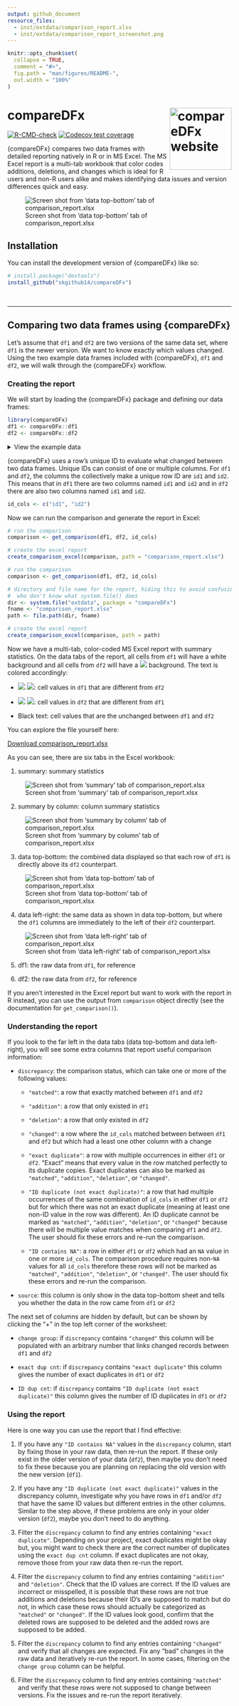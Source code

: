 ```yaml
---
output: github_document
resource_files:
  - inst/extdata/comparison_report.xlsx
  - inst/extdata/comparison_report_screenshot.png
---
```


<!-- README.md is generated from README.Rmd. Please edit that file -->

```r
knitr::opts_chunk$set(
  collapse = TRUE,
  comment = "#>",
  fig.path = "man/figures/README-",
  out.width = "100%"
)
```

# compareDFx <a href="https://skgithub14.github.io/compareDFx/"><img src="man/figures/logo.png" align="right" height="139" alt="compareDFx website" /></a>


<!-- badges: start -->
[![R-CMD-check](https://github.com/skgithub14/compareDFx/actions/workflows/R-CMD-check.yaml/badge.svg)](https://github.com/skgithub14/compareDFx/actions/workflows/R-CMD-check.yaml)
[![Codecov test coverage](https://codecov.io/gh/skgithub14/compareDFx/branch/master/graph/badge.svg)](https://app.codecov.io/gh/skgithub14/compareDFx?branch=master)
<!-- badges: end -->

{compareDFx} compares two data frames with detailed reporting natively in R or in MS Excel. The MS Excel report is a multi-tab workbook that color codes additions, deletions, and changes which is ideal for R users and non-R users alike and makes identifying data issues and version differences quick and easy. 

![Screen shot from 'data top-bottom' tab of comparison_report.xlsx](https://github.com/skgithub14/compareDFx/raw/master/inst/extdata/report_top_bottom.png)

## Installation

You can install the development version of {compareDFx} like so:

``` r
# install.package("devtools")
install_github("skgithub14/compareDFx")
```

<br>

________________________________________________________________________________

## Comparing two data frames using {compareDFx} 

Let's assume that `df1` and `df2` are two versions of the same data set, where `df1` is the newer version. We want to know exactly which values changed. Using the two example data frames included with {compareDFx}, `df1` and `df2`, we will walk through the {compareDFx} workflow.

### Creating the report

We will start by loading the {compareDFx} package and defining our data frames:

```r
library(compareDFx)
df1 <- compareDFx::df1
df2 <- compareDFx::df2
```


<details><summary>View the example data</summary>

```r
# example data, df1 
knitr::kable(df1)
```


```r
# example data, df2
knitr::kable(df2)
```

</details>

{compareDFx} uses a row's unique ID to evaluate what changed between two data frames. Unique IDs can consist of one or multiple columns. For `df1` and `df2`, the columns the collectively make a unique row ID are `id1` and `id2`. This means that in `df1` there are two columns named `id1` and `id2` and in `df2` there are also two columns named `id1` and `id2`. 

```r
id_cols <- c("id1", "id2")
```

Now we can run the comparison and generate the report in Excel:

``` r
# run the comparison
comparison <- get_comparison(df1, df2, id_cols)

# create the excel report
create_comparison_excel(comparison, path = "comparison_report.xlsx")
```

```r
# run the comparison
comparison <- get_comparison(df1, df2, id_cols)

# directory and file name for the report, hiding this to avoid confusing users 
#  who don't know what system.file() does
dir <- system.file("extdata", package = "compareDFx")
fname <- "comparison_report.xlsx"
path <- file.path(dir, fname)

# create the excel report
create_comparison_excel(comparison, path = path)
```

Now we have a multi-tab, color-coded MS Excel report with summary statistics. On the data tabs of the report, all cells from `df1` will have a white background and all cells from `df2` will have a ![](https://placehold.it/15x15/808080/000000?text=grey) background. The text is colored accordingly:

-  ![](https://placehold.it/15x15/ffffff/008000?text=Green) ![](https://placehold.it/15x15/ffffff/008000?text=text): cell values in `df1` that are different from `df2`

-  ![](https://placehold.it/15x15/ffffff/FF0000?text=Red) ![](https://placehold.it/15x15/ffffff/FF0000?text=text): cell values in `df2` that are different from `df1`

-  Black text: cell values that are the unchanged between `df1` and `df2`

You can explore the file yourself here:

[Download comparison_report.xlsx](https://github.com/skgithub14/compareDFx/raw/master/inst/extdata/comparison_report.xlsx)

As you can see, there are six tabs in the Excel workbook:

1.  summary: summary statistics

![Screen shot from 'summary' tab of comparison_report.xlsx](https://github.com/skgithub14/compareDFx/raw/master/inst/extdata/summary_tab.png) 

2.  summary by column: column summary statistics

![Screen shot from 'summary by column' tab of comparison_report.xlsx](https://github.com/skgithub14/compareDFx/raw/master/inst/extdata/summary_by_column_tab.png)

3.  data top-bottom: the combined data displayed so that each row of `df1` is directly above its `df2` counterpart.

![Screen shot from 'data top-bottom' tab of comparison_report.xlsx](https://github.com/skgithub14/compareDFx/raw/master/inst/extdata/report_top_bottom.png)

4.  data left-right: the same data as shown in  data top-bottom, but where the `df1` columns are immediately to the left of their `df2` counterpart.

![Screen shot from 'data left-right' tab of comparison_report.xlsx](https://github.com/skgithub14/compareDFx/raw/master/inst/extdata/report_left_right.png)

5.  df1: the raw data from `df1`, for reference

6.  df2: the raw data from `df2`, for reference

If you aren't interested in the Excel report but want to work with the report in R instead, you can use the output from `comparison` object directly (see the documentation for `get_comparison()`).

### Understanding the report

If you look to the far left in the data tabs (data top-bottom and data left-right), you will see some extra columns that report useful comparison information:

-  `discrepancy`: the comparison status, which can take one or more of the following values:

    - `"matched"`: a row that exactly matched between `df1` and `df2`
  
    - `"addition"`: a row that only existed in `df1`
  
    - `"deletion"`: a row that only existed in `df2`
  
    - `"changed"`: a row where the `id_cols` matched between between `df1` and `df2` but which had a least one other column with a change
  
    - `"exact duplicate"`: a row with multiple occurrences in either `df1` or `df2`. "Exact" means that every value in the row matched perfectly to its duplicate copies. Exact duplicates can also be marked as `"matched"`, `"addition"`, `"deletion"`, or `"changed"`.
  
    - `"ID duplicate (not exact duplicate)"`: a row that had multiple occurrences of the same combination of `id_cols` in either `df1` or `df2` but for which there was not an exact duplicate (meaning at least one non-ID value in the row was different). An ID duplicate cannot be marked as `"matched"`, `"addition"`, `"deletion"`, or `"changed"` because there will be multiple value matches when comparing `df1` and `df2`. The user should fix these errors and re-run the comparison.
  
    - `"ID contains NA"`: a row in either `df1` or `df2` which had an `NA` value in one or more `id_cols`. The comparison procedure requires non-`NA` values for all `id_cols` therefore these rows will not be marked as `"matched"`, `"addition"`, `"deletion"`, or `"changed"`. The user should fix these errors and re-run the comparison.
    
-  `source`: this column is only show in the data top-bottom sheet and tells you whether the data in the row came from `df1` or `df2`
    
The next set of columns are hidden by default, but can be shown by clicking the "+" in the top left corner of the worksheet:
  
-  `change group`: if `discrepancy` contains `"changed"` this column will be populated with an arbitrary number that links changed records between `df1` and `df2`

-  `exact dup cnt`: if `discrepancy` contains `"exact duplicate"` this column gives the number of exact duplicates in `df1` or `df2`

-  `ID dup cnt`: if `discrepancy` contains `"ID duplicate (not exact duplicate)"` this column gives the number of ID duplicates in `df1` or `df2`


### Using the report

Here is one way you can use the report that I find effective:

1. If you have any `"ID contains NA"` values in the `discrepancy` column, start by fixing those in your raw data, then re-run the report. If these only exist in the older version of your data (`df2`), then maybe you don't need to fix these because you are planning on replacing the old version with the new version (`df1`).

2. If you have any `"ID duplicate (not exact duplicate)"` values in the discrepancy column, investigate why you have rows in `df1` and/or `df2` that have the same ID values but different entries in the other columns. Similar to the step above, if these problems are only in your older version (`df2`), maybe you don't need to do anything.

3. Filter the `discrepancy` column to find any entries containing `"exact duplicate"`. Depending on your project, exact duplicates might be okay but, you might want to check there are the correct number of duplicates using the `exact dup cnt` column. If exact duplicates are not okay, remove those from your raw data then re-run the report.

4. Filter the `discrepancy` column to find any entries containing `"addition"` and `"deletion"`. Check that the ID values are correct. If the ID values are incorrect or misspelled, it is possible that these rows are not true additions and deletions because their ID's are supposed to match but do not, in which case these rows should actually be categorized as `"matched"` or `"changed"`. If the ID values look good, confirm that the deleted rows are supposed to be deleted and the added rows are supposed to be added.

5. Filter the `discrepancy` column to find any entries containing `"changed"` and verify that all changes are expected. Fix any "bad" changes in the raw data and iteratively re-run the report. In some cases, filtering on the `change group` column can be helpful.

6. Filter the `discrepancy` column to find any entries containing `"matched"` and verify that these rows were not supposed to change between versions. Fix the issues and re-run the report iteratively.






